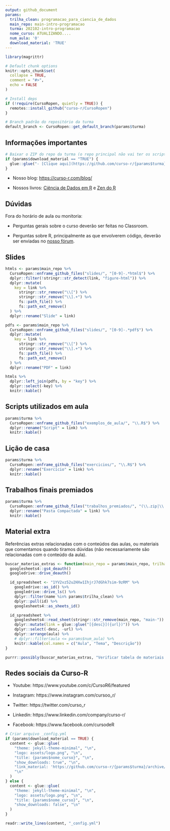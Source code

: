```yaml
---
output: github_document
params:
  trilha_clean: programacao_para_ciencia_de_dados
  main_repo: main-intro-programacao
  turma: 202102-intro-programacao
  nome_curso: ATUALIZANDO....
  num_aula: '0'
  download_material: 'TRUE'
---
```


<!-- README.md is generated from README.Rmd. Please edit that file -->

```r
library(magrittr)

# Default chunk options
knitr::opts_chunk$set(
  collapse = TRUE,
  comment = "#>",
  echo = FALSE
)

# Install deps
if (!require(CursoRopen, quietly = TRUE)) {
  remotes::install_github("curso-r/CursoRopen")
}

# Branch padrão do repositório da turma
default_branch <- CursoRopen::get_default_branch(params$turma)
```

## Informações importantes

```r
# Baixar o ZIP do repo da turma (o repo principal não vai ter os scripts feitos em aula)
if (params$download_material == "TRUE") {
  glue::glue("- [Clique aqui](https://github.com/curso-r/{params$turma}/archive/refs/heads/{default_branch}.zip) para baixar o material do curso.")
}
```

- Nosso blog: [https://curso-r.com/blog/](https://curso-r.com/blog/)

- Nossos livros: [Ciência de Dados em R](https://livro.curso-r.com/) e [Zen do R](https://curso-r.github.io/zen-do-r/)

## Dúvidas

Fora do horário de aula ou monitoria:

- Perguntas gerais sobre o curso deverão ser feitas no Classroom.

- Perguntas sobre R, principalmente as que envolverem código, deverão ser enviadas no [nosso fórum](https://discourse.curso-r.com/).

## Slides

```r
htmls <- params$main_repo %>%
  CursoRopen::enframe_github_files("slides/", "[0-9]-.*html$") %>%
  dplyr::filter(!stringr::str_detect(link, "figure-html")) %>%
  dplyr::mutate(
    key = link %>%
      stringr::str_remove("\\[") %>%
      stringr::str_remove("\\].+") %>%
      fs::path_file() %>%
      fs::path_ext_remove()
  ) %>%
  dplyr::rename("Slide" = link)

pdfs <- params$main_repo %>%
  CursoRopen::enframe_github_files("slides/", "[0-9]-.*pdf$") %>%
  dplyr::mutate(
    key = link %>%
      stringr::str_remove("\\[") %>%
      stringr::str_remove("\\].+") %>%
      fs::path_file() %>%
      fs::path_ext_remove()
  ) %>%
  dplyr::rename("PDF" = link)

htmls %>%
  dplyr::left_join(pdfs, by = "key") %>%
  dplyr::select(-key) %>%
  knitr::kable()
```

## Scripts utilizados em aula

```r
params$turma %>%
  CursoRopen::enframe_github_files("exemplos_de_aula/", "\\.R$") %>%
  dplyr::rename("Script" = link) %>%
  knitr::kable()
```

## Lição de casa

```r
params$turma %>%
  CursoRopen::enframe_github_files("exercicios/", "\\.R$") %>%
  dplyr::rename("Exercício" = link) %>%
  knitr::kable()
```

## Trabalhos finais premiados

```r
params$turma %>%
  CursoRopen::enframe_github_files("trabalhos_premiados/", "(\\.zip|\\.rar)$") %>%
  dplyr::rename("Pasta Compactada" = link) %>%
  knitr::kable()
```

## Material extra

Referências extras relacionadas com o conteúdos das aulas, ou materiais que comentamos quando tiramos dúvidas (não necessariamente são relacionadas com o conteúdo da aula).

```r
buscar_materias_extras <- function(main_repo = params$main_repo, trilha_clean = params$trilha_clean) {
  googlesheets4::gs4_deauth()
  googledrive::drive_deauth()

  id_spreadsheet <- "1YV2vz52u2HXw1IhjrJ7dGhk7sim-9zRM" %>%
    googledrive::as_id() %>%
    googledrive::drive_ls() %>%
    dplyr::filter(name %in% params$trilha_clean) %>%
    dplyr::pull(id) %>%
    googlesheets4::as_sheets_id()

  id_spreadsheet %>%
    googlesheets4::read_sheet(stringr::str_remove(main_repo, "main-")) %>%
    dplyr::mutate(link = glue::glue("[{desc}]({url})")) %>%
    dplyr::select(-desc, -url) %>%
    dplyr::arrange(aula) %>%
    # dplyr::filter(aula <= params$num_aula) %>%
    knitr::kable(col.names = c("Aula", "Tema", "Descrição"))
}

purrr::possibly(buscar_materias_extras, "Verificar tabela de materiais extras")()
```

## Redes sociais da Curso-R

- Youtube: https://www.youtube.com/c/CursoR6/featured

- Instagram: https://www.instagram.com/cursoo_r/

- Twitter: https://twitter.com/curso_r

- Linkedin: https://www.linkedin.com/company/curso-r/

- Facebook: https://www.facebook.com/cursodeR

```r
# Criar arquivo _config.yml
if (params$download_material == TRUE) {
  content <- glue::glue(
    "theme: jekyll-theme-minimal", "\n",
    "logo: assets/logo.png", "\n",
    "title: {params$nome_curso}", "\n",
    "show_downloads: true", "\n",
    "link_material: 'https://github.com/curso-r/{params$turma}/archive/refs/heads/{default_branch}.zip'",
    "\n"
  )
} else {
  content <- glue::glue(
    "theme: jekyll-theme-minimal", "\n",
    "logo: assets/logo.png", "\n",
    "title: {params$nome_curso}", "\n",
    "show_downloads: false", "\n"
  )
}

readr::write_lines(content, "_config.yml")
```
